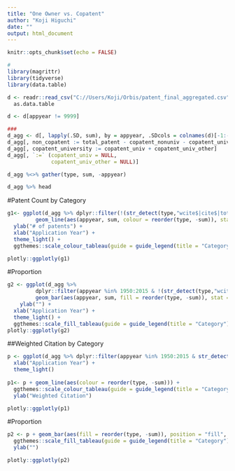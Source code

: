 ```yaml
---
title: "One Owner vs. Copatent"
author: "Koji Higuchi"
date: ""
output: html_document
---
```


```r
knitr::opts_chunk$set(echo = FALSE)

#
library(magrittr)
library(tidyverse)
library(data.table)

d <- readr::read_csv("C://Users/Koji/Orbis/patent_final_aggregated.csv") %>% 
  as.data.table

d <- d[appyear != 9999]

###
d_agg <- d[, lapply(.SD, sum), by = appyear, .SDcols = colnames(d)[-1:-2]]
d_agg[, non_copatent := total_patent - copatent_nonuniv - copatent_univ - copatent_univ_other]
d_agg[, copatent_university := copatent_univ + copatent_univ_other]
d_agg[, `:=` (copatent_univ = NULL,
              copatent_univ_other = NULL)]

d_agg %<>% gather(type, sum, -appyear) 

d_agg %>% head

```


#Patent Count by Category
```r
g1<- ggplot(d_agg %>% dplyr::filter(!(str_detect(type,"wcite$|cite$|total_patent")))) +
         geom_line(aes(appyear, sum, colour = reorder(type, -sum)), stat = "identity") +
  ylab("# of patents") +
  xlab("Application Year") +
  theme_light() +
  ggthemes::scale_colour_tableau(guide = guide_legend(title = "Category")) 

plotly::ggplotly(g1)
```


#Proportion
```r
g2 <- ggplot(d_agg %>%
         dplyr::filter(appyear %in% 1950:2015 & !(str_detect(type,"wcite$|cite$|total_patent")))) +
         geom_bar(aes(appyear, sum, fill = reorder(type, -sum)), stat = "identity", position = "fill") +
    ylab("") +
  xlab("Application Year") +
  theme_light() +
  ggthemes::scale_fill_tableau(guide = guide_legend(title = "Category"))
plotly::ggplotly(g2)
```



##Weighted Citation by Category
```r
p <- ggplot(d_agg %>% dplyr::filter(appyear %in% 1950:2015 & str_detect(type,"wcite$")), aes(appyear, sum)) + 
  xlab("Application Year") +
  theme_light()
  
p1<- p + geom_line(aes(colour = reorder(type, -sum))) + 
  ggthemes::scale_colour_tableau(guide = guide_legend(title = "Category")) +
  ylab("Weighted Citation")

plotly::ggplotly(p1)
```


#Proportion
```r
p2 <- p + geom_bar(aes(fill = reorder(type, -sum)), position = "fill", stat = "identity") +
  ggthemes::scale_fill_tableau(guide = guide_legend(title = "Category")) +
  ylab("")

plotly::ggplotly(p2)
```
